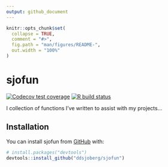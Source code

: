 ```yaml
---
output: github_document
---
```


<!-- README.md is generated from README.Rmd. Please edit that file -->

```r
knitr::opts_chunk$set(
  collapse = TRUE,
  comment = "#>",
  fig.path = "man/figures/README-",
  out.width = "100%"
)
```

# sjofun

<!-- badges: start -->
[![Codecov test coverage](https://codecov.io/gh/ddsjoberg/sjofun/branch/master/graph/badge.svg)](https://codecov.io/gh/ddsjoberg/sjofun?branch=master)
[![R build status](https://github.com/ddsjoberg/sjofun/workflows/R-CMD-check/badge.svg)](https://github.com/ddsjoberg/sjofun/actions)
<!-- badges: end -->

I collection of functions I've written to assist with my projects...

## Installation

You can install sjofun from [GitHub](https://github.com/) with:

``` r
# install.packages("devtools")
devtools::install_github("ddsjoberg/sjofun")
```
